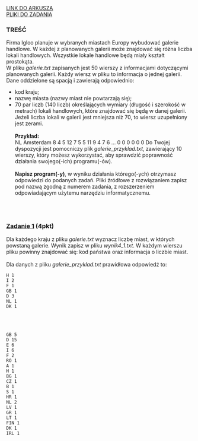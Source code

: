 
<div className="box_link"><a className="link  link_materials" target="_blank" href="https://arkusze.pl/maturalne/informatyka-2021-marzec-probna-rozszerzona-2.pdf">LINK DO ARKUSZA</a>
<br/>
<a className="link  link_materials" href="https://arkusze.pl/maturalne/informatyka-2021-marzec-probna-rozszerzona-zalaczniki.zip"> PLIKI DO ZADANIA</a>

<br/>
</div>

### TREŚĆ

Firma Igloo planuje w wybranych miastach Europy wybudować galerie handlowe. W każdej
z planowanych galerii może znajdować się różna liczba lokali handlowych. Wszystkie lokale
handlowe będą miały kształt prostokąta.<br/>
W pliku <i>galerie.txt</i> zapisanych jest 50 wierszy z informacjami dotyczącymi planowanych
galerii. Każdy wiersz w pliku to informacja o jednej galerii. Dane oddzielone są spacją
i zawierają odpowiednio:
- kod kraju;
- nazwę miasta (nazwy miast nie powtarzają się);
- 70 par liczb (140 liczb) określających wymiary (długość i szerokość w metrach) lokali
handlowych, które znajdować się będą w danej galerii. Jeżeli liczba lokali w galerii jest
mniejsza niż 70, to wiersz uzupełniony jest zerami.<br/><br/>
<b>Przykład:<br/></b>
NL Amsterdam 8 4 5 12 7 5 5 11 9 4 7 6 … 0 0 0 0 0 0
Do Twojej dyspozycji jest pomocniczy plik <i>galerie_przyklad.txt</i>, zawierający
10 wierszy, który możesz wykorzystać, aby sprawdzić poprawność działania swojego(-ich)
programu(-ów).<br/><br/>
<b>Napisz program(-y)</b>, w wyniku działania którego(-ych) otrzymasz odpowiedzi do podanych
zadań. Pliki źródłowe z rozwiązaniem zapisz pod nazwą zgodną z numerem zadania,
z rozszerzeniem odpowiadającym użytemu narzędziu informatycznemu.

<br/><br/>

### <u>Zadanie 1</u> (4pkt)  
Dla każdego kraju z pliku <i>galerie.txt</i> wyznacz liczbę miast, w których powstaną galerie.
Wynik zapisz w pliku <i>wynik4_1.txt</i>. W każdym wierszu pliku powinny znajdować się: kod
państwa oraz informacja o liczbie miast.<br/><br/>
Dla danych z pliku <i>galerie_przyklad.txt</i> prawidłowa odpowiedź to:<br/>

```text
H 1
I 2
F 1
GB 1
D 3
NL 1
DK 1
```

<br/><br/>
<Dropdown title="ODPOWIEDŹ">

```text
GB 5
D 15
E 6
I 6
F 2
RO 1
A 1
H 1
BG 1
CZ 1
B 1
S 1
HR 1
NL 2
LV 1
GR 1
LT 1
FIN 1
DK 1
IRL 1
```
</Dropdown>


